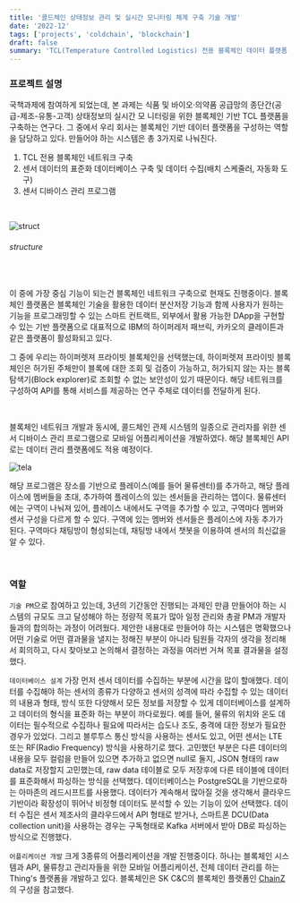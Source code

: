 ```yaml
---
title: '콜드체인 상태정보 관리 및 실시간 모니터링 체계 구축 기술 개발'
date: '2022-12'
tags: ['projects', 'coldchain', 'blockchain']
draft: false
summary: 'TCL(Temperature Controlled Logistics) 전용 블록체인 데이터 플랫폼 기반 기술 개발 프로젝트 소개. 국책과제에 참여하게 되었는데, 본 과제는 식품 및 바이오·의약품 공급망의 종단간(공급-제조-유통-고객) 상태정보의 실시간 모 니터링을 위한 블록체인 기반 TCL 플랫폼을 구축하는 연구다. 그 중에서 우리 회사는 블록체인 기반 데이터 플랫폼을 구성하는 역할을 담당하고 있다.'
---
```


### 프로젝트 설명

국책과제에 참여하게 되었는데, 본 과제는 식품 및 바이오·의약품 공급망의 종단간(공급-제조-유통-고객) 상태정보의 실시간 모 니터링을 위한 블록체인 기반 TCL 플랫폼을 구축하는 연구다. 그 중에서 우리 회사는 블록체인 기반 데이터 플랫폼을 구성하는 역할을 담당하고 있다.
만들어야 하는 시스템은 총 3가지로 나눠진다.

1. TCL 전용 블록체인 네트워크 구축
2. 센서 데이터의 표준화 데이터베이스 구축 및 데이터 수집(배치 스케줄러, 자동화 도구)
3. 센서 디바이스 관리 프로그램

<br />

![struct](/static/images/projects/coldchain-struct.png)

###### structure

<br />

이 중에 가장 중심 기능이 되는건 블록체인 네트워크 구축으로 현재도 진행중이다.
블록체인 플랫폼은 블록체인 기술을 활용한 데이터 분산저장 기능과 함께 사용자가 원하는 기능을 프로그래밍할 수 있는 스마트 컨트랙트, 외부에서 활용 가능한 DApp을 구현할 수 있는 기반 플랫폼으로 대표적으로 IBM의 하이퍼레저 패브릭, 카카오의 클레이튼과 같은 플랫폼이 활성화되고 있다.

그 중에 우리는 하이퍼렛져 프라이빗 블록체인을 선택했는데, 하이퍼렛져 프라이빗 블록체인은 허가된 주체만이 블록에 대한 조회 및 검증이 가능하고, 허가되지 않는 자는 블록 탐색기(Block explorer)로 조회할 수 없는 보안성이 있기 때문이다. 해당 네트워크를 구성하여 API를 통해 서비스를 제공하는 연구 주체로 데이터를 전달하게 된다.

<br />

블록체인 네트워크 개발과 동시에, 콜드체인 관제 시스템의 일종으로 관리자를 위한 센서 디바이스 관리 프로그램으로 모바일 어플리케이션을 개발하였다. 해당 블록체인 API로는 데이터 관리 플랫폼에도 적용 예정이다.

![tela](/static/images/projects/tela.png)

해당 프로그램은 장소를 기반으로 플레이스(예를 들어 물류센터)를 추가하고, 해당 플레이스에 멤버들을 초대, 추가하여 플레이스의 있는 센서들을 관리하는 앱이다.
물류센터에는 구역이 나눠져 있어, 플레이스 내에서도 구역을 추가할 수 있고, 구역마다 멤버와 센서 구성을 다르게 할 수 있다. 구역에 있는 멤버와 센서들은 플레이스에 자동 추가가 된다.
구역마다 채팅방이 형성되는데, 채팅방 내에서 챗봇을 이용하여 센서의 최신값을 알 수 있다.

<br />

### 역할

`기술 PM`으로 참여하고 있는데, 3년의 기간동안 진행되는 과제인 만큼 만들어야 하는 시스템의 규모도 크고 달성해야 하는 정량적 목표가 많아 일정 관리와 총괄 PM과 개발자들과의 합의하는 과정이 어려웠다. 제안한 내용대로 만들어야 하는 시스템은 명확했으나 어떤 기술로 어떤 결과물을 낼지는 정해진 부분이 아니라 팀원들 각자의 생각을 정리해서 회의하고, 다시 찾아보고 논의해서 결정하는 과정을 여러번 거쳐 목표 결과물을 설정했다.

`데이터베이스 설계`
가장 먼저 센서 데이터를 수집하는 부분에 시간을 많이 할애했다. 데이터를 수집해야 하는 센서의 종류가 다양하고 센서의 성격에 따라 수집할 수 있는 데이터의 내용과 형태, 방식 또한 다양해서 모든 정보를 저장할 수 있게 데이터베이스를 설계하고 데이터의 형식을 표준화 하는 부분이 까다로웠다.
예를 들어, 물류의 위치와 온도 데이터는 필수적으로 수집하나 필요에 따라서는 습도나 조도, 충격에 대한 정보가 필요한 경우가 있었다. 그리고 블루투스 통신 방식을 사용하는 센서도 있고, 어떤 센서는 LTE 또는 RF(Radio Frequency) 방식을 사용하기로 했다.
고민했던 부분은 다른 데이터의 내용을 모두 컬럼을 만들어 있으면 추가하고 없으면 null로 둘지, JSON 형태의 raw data로 저장할지 고민했는데, raw data 테이블로 모두 저장후에 다른 테이블에 데이터를 표준화해서 파싱하는 방식을 선택했다.
데이터베이스는 PostgreSQL을 기반으로하는 아마존의 레드시프트를 사용했다. 데이터가 계속해서 많아질 것을 생각해서 클라우드 기반이라 확장성이 뛰어낙 비정형 데이터도 분석할 수 있는 기능이 있어 선택했다.
데이터 수집은 센서 제조사의 클라우드에서 API 형태로 받거나, 스마트폰 DCU(Data collection unit)을 사용하는 경우는 구독형태로 Kafka 서버에서 받아 DB로 파싱하는 방식으로 진행했다.

`어플리케이션 개발`
크게 3종류의 어플리케이션을 개발 진행중이다. 하나는 블록체인 시스템과 API, 물류창고 관리자들을 위한 모바일 어플리케이션, 전체 데이터 관리를 하는 Thing's 플랫폼을 개발하고 있다.
블록체인은 SK C&C의 블록체인 플랫폼인 [ChainZ](https://chainzapi-skcc.gitbook.io/)의 구성을 참고했다.
